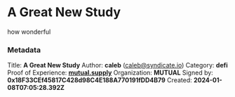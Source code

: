 # A Great New Study

how wonderful


### Metadata
Title: **A Great New Study**
Author: **caleb** (caleb@syndicate.io)
Category: **defi**
Proof of Experience: **[mutual.supply](mutual.supply)**
Organization: **MUTUAL**
Signed by: **0x18F33CEf45817C428d98C4E188A770191fDD4B79**
Created: **2024-01-08T07:05:28.392Z**
